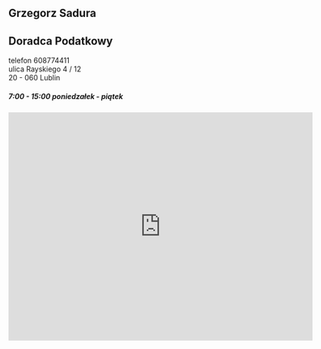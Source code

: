 ## Grzegorz Sadura
## Doradca Podatkowy

telefon 608774411<br/>
ulica Rayskiego 4 / 12<br/>
20 - 060 Lublin<br/>

##### 7:00 - 15:00 poniedzałek - piątek

<iframe src="https://www.google.com/maps/embed?pb=!1m18!1m12!1m3!1d9989.469472002098!2d22.514860189730843!3d51.24914502189276!2m3!1f0!2f0!3f0!3m2!1i1024!2i768!4f13.1!3m3!1m2!1s0x472259dee81d5293%3A0x331240ab1aada109!2sDoradca%20Podatkowy%20Grzegorz%20Sadura!5e0!3m2!1spl!2spl!4v1569370038799!5m2!1spl!2spl" width="600" height="450" frameborder="0" style="border:0;" allowfullscreen=""></iframe>